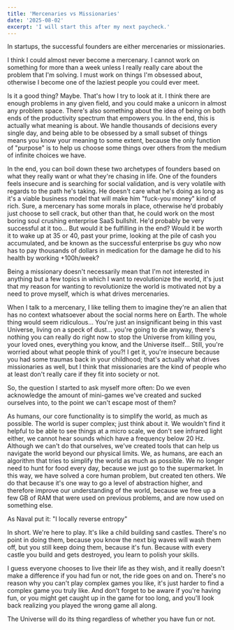 ```yaml
---
title: 'Mercenaries vs Missionaries'
date: '2025-08-02'
excerpt: 'I will start this after my next paycheck.'
---
```


In startups, the successful founders are either mercenaries or missionaries.

I think I could almost never become a mercenary. I cannot work on something for more than a week unless I really really care about the problem that I'm solving. I must work on things I'm obsessed about, otherwise I become one of the laziest people you could ever meet.

Is it a good thing? Maybe. That's how I try to look at it. I think there are enough problems in any given field, and you could make a unicorn in almost any problem space. There's also something about the idea of being on both ends of the productivity spectrum that empowers you. In the end, this is actually what meaning is about. We handle thousands of decisions every single day, and being able to be obsessed by a small subset of things means you know your meaning to some extent, because the only function of "purpose" is to help us choose some things over others from the medium of infinite choices we have.

In the end, you can boil down these two archetypes of founders based on what they really want or what they're chasing in life. One of the founders feels insecure and is searching for social validation, and is very volatile with regards to the path he's taking. He doesn't care what he's doing as long as it's a viable business model that will make him "fuck-you money" kind of rich. Sure, a mercenary has some morals in place, otherwise he'd probably just choose to sell crack, but other than that, he could work on the most boring soul crushing enterprise SaaS bullshit. He'd probably be very successful at it too... But would it be fulfilling in the end? Would it be worth it to wake up at 35 or 40, past your prime, looking at the pile of cash you accumulated, and be known as the successful enterprise bs guy who now has to pay thousands of dollars in medication for the damage he did to his health by working +100h/week?

Being a missionary doesn't necessarily mean that I'm not interested in anything but a few topics in which I want to revolutionize the world, it's just that my reason for wanting to revolutionize the world is motivated not by a need to prove myself, which is what drives mercenaries.

When I talk to a mercenary, I like telling them to imagine they're an alien that has no context whatsoever about the social norms here on Earth. The whole thing would seem ridiculous... You're just an insignificant being in this vast Universe, living on a speck of dust... you're going to die anyway, there's nothing you can really do right now to stop the Universe from killing you, your loved ones, everything you know, and the Universe itself... Still, you're worried about what people think of you?! I get it, you're insecure because you had some traumas back in your childhood; that's actually what drives missionaries as well, but I think that missionaries are the kind of people who at least don't really care if they fit into society or not.

So, the question I started to ask myself more often: Do we even acknowledge the amount of mini-games we've created and sucked ourselves into, to the point we can't escape most of them?

As humans, our core functionality is to simplify the world, as much as possible. The world is super complex; just think about it. We wouldn't find it helpful to be able to see things at a micro scale, we don't see infrared light either, we cannot hear sounds which have a frequency below 20 Hz. Although we can't do that ourselves, we've created tools that can help us navigate the world beyond our physical limits. We, as humans, are each an algorithm that tries to simplify the world as much as possible. We no longer need to hunt for food every day, because we just go to the supermarket. In this way, we have solved a core human problem, but created ten others. We do that because it's one way to go a level of abstraction higher, and therefore improve our understanding of the world, because we free up a few GB of RAM that were used on previous problems, and are now used on something else.

As Naval put it: "I locally reverse entropy"

In short. We're here to play. It's like a child building sand castles. There's no point in doing them, because you know the next big waves will wash them off, but you still keep doing them, because it's fun. Because with every castle you build and gets destroyed, you learn to polish your skills.

I guess everyone chooses to live their life as they wish, and it really doesn't make a difference if you had fun or not, the ride goes on and on. There's no reason why you can't play complex games you like, it's just harder to find a complex game you truly like. And don't forget to be aware if you're having fun, or you might get caught up in the game for too long, and you'll look back realizing you played the wrong game all along.

The Universe will do its thing regardless of whether you have fun or not.